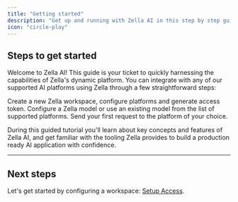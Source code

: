 ```yaml
---
title: "Getting started"
description: "Get up and running with Zella AI in this step by step guide"
icon: "circle-play"
---
```


## Steps to get started

Welcome to Zella AI! This guide is your ticket to quickly harnessing the 
capabilities of Zella's dynamic platform. You can integrate with any of our supported AI platforms using Zella through a few straightforward steps:

<CardGroup cols={2}>
  <Card
    title="Setup Access"
    href="/zella-101/setup-access"
    icon="circle-1"
  >
    Create a new Zella workspace, configure platforms and generate access token.
  </Card>
  <Card
    title="Setup a model"
    href="/zella-101/configure-model"
    icon="circle-2"
  >
    Configure a Zella model or use an existing model from the list of supported platforms.
  </Card>
  <Card
    title="Make your first request"
    href="/zella-101/setup-access"
    icon="circle-3"
  >
    Send your first request to the platform of your choice.
  </Card>
</CardGroup>

During this guided tutorial you'll learn about key concepts and features of Zella AI,
and get familiar with the tooling Zella provides to build a production ready AI application with confidence.

---

## Next steps

Let's get started by configuring a workspace: [Setup Access](../zella-101/configure-model).